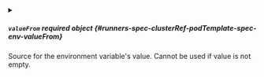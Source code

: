 

<PartialName />


<PartialValue />



<details className="config-field" data-expandable="true">
<summary>

##### `valueFrom` <span className="config-field-required" data-required="false">required</span> <span className="config-field-type">object</span> <span className="config-field-default"></span> <span className="config-field-enum"></span> {#runners-spec-clusterRef-podTemplate-spec-env-valueFrom}

Source for the environment variable's value. Cannot be used if value is not empty.

</summary>

<PartialValueFromreference />


</details>
